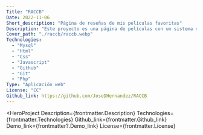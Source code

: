 ```yaml
---
Title: "RACCB"
Date: 2022-11-06
Short_description: "Página de reseñas de mis películas favoritas"
Description: "Este proyecto es una página de películas con un sistema de reseñas, en el cual utilice.."
Cover_path: "./raccb/raccb.webp"
Technologies:
  - "Mysql"
  - "Html"
  - "Css"
  - "Javascript"
  - "Github"
  - "Git"
  - "Php"
Type: "Aplicación web"
License: "CC"
Github_link: https://github.com/JoseDHernandez/RACCB
---
```



<HeroProject
  Description={frontmatter.Description}
  Technologies={frontmatter.Technologies}
  Github_link={frontmatter.Github_link}
  Demo_link={frontmatter?.Demo_link}
  License={frontmatter.License}
>

</HeroProject>
